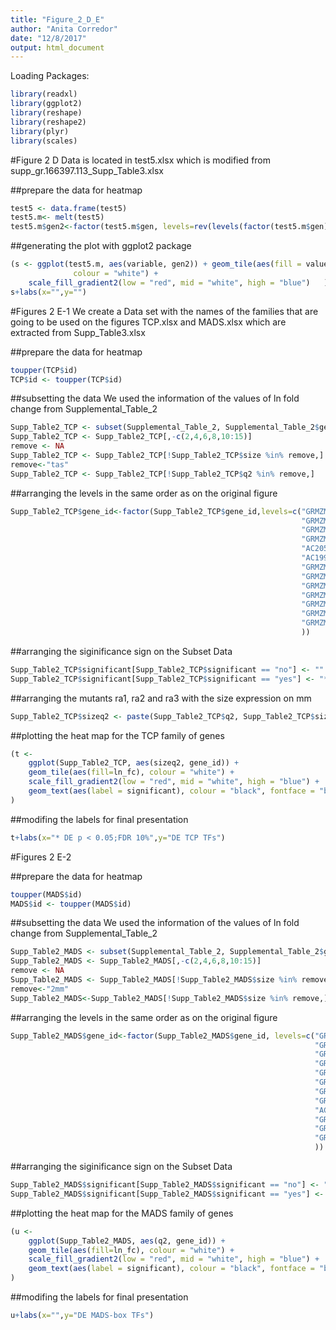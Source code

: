 ```yaml
---
title: "Figure_2_D_E"
author: "Anita Corredor"
date: "12/8/2017"
output: html_document
---
```

Loading Packages:
```r
library(readxl)
library(ggplot2)
library(reshape)
library(reshape2)
library(plyr)
library(scales)
```

#Figure 2 D
Data is located in test5.xlsx which is modified from supp_gr.166397.113_Supp_Table3.xlsx

##prepare the data for heatmap
```r
test5 <- data.frame(test5)
test5.m<- melt(test5)
test5.m$gen2<-factor(test5.m$gen, levels=rev(levels(factor(test5.m$gen))))
```

##generating the plot with ggplot2 package
```r
(s <- ggplot(test5.m, aes(variable, gen2)) + geom_tile(aes(fill = value), 
              colour = "white") + 
    scale_fill_gradient2(low = "red", mid = "white", high = "blue")   )
s+labs(x="",y="") 
```



#Figures 2 E-1
We create a Data set with the names of the families that are going to be used on the figures TCP.xlsx and MADS.xlsx which are extracted from Supp_Table3.xlsx

##prepare the data for heatmap
```r
toupper(TCP$id) 
TCP$id <- toupper(TCP$id)
```

##subsetting the data 
We used the information of the values of ln fold change from Supplemental_Table_2
```r
Supp_Table2_TCP <- subset(Supplemental_Table_2, Supplemental_Table_2$gene_id %in% TCP$id)
Supp_Table2_TCP <- Supp_Table2_TCP[,-c(2,4,6,8,10:15)]
remove <- NA
Supp_Table2_TCP <- Supp_Table2_TCP[!Supp_Table2_TCP$size %in% remove,]
remove<-"tas"
Supp_Table2_TCP <- Supp_Table2_TCP[!Supp_Table2_TCP$q2 %in% remove,]
```

##arranging the levels in the same order as on the original figure
```r
Supp_Table2_TCP$gene_id<-factor(Supp_Table2_TCP$gene_id,levels=c("GRMZM2G178603",
                                                                 "GRMZM2G465091",
                                                                 "GRMZM2G078077",
                                                                 "GRMZM2G089361",
                                                                 "AC205574.3_FGT006",
                                                                 "AC199782.5_FGT003",
                                                                 "GRMZM2G092214",
                                                                 "GRMZM2G089638",
                                                                 "GRMZM2G093895",
                                                                 "GRMZM2G015037",
                                                                 "GRMZM2G096610",
                                                                 "GRMZM2G064628",
                                                                 "GRMZM2G330719"
                                                                 ))
```


##arranging the siginificance sign on the Subset Data 
```r
Supp_Table2_TCP$significant[Supp_Table2_TCP$significant == "no"] <- ""
Supp_Table2_TCP$significant[Supp_Table2_TCP$significant == "yes"] <- "*"
```

##arranging the mutants ra1, ra2 and ra3 with the size expression on mm
```r
Supp_Table2_TCP$sizeq2 <- paste(Supp_Table2_TCP$q2, Supp_Table2_TCP$size)

```

##plotting the heat map for the TCP family of genes
```r
(t <- 
    ggplot(Supp_Table2_TCP, aes(sizeq2, gene_id)) + 
    geom_tile(aes(fill=ln_fc), colour = "white") + 
    scale_fill_gradient2(low = "red", mid = "white", high = "blue") +
    geom_text(aes(label = significant), colour = "black", fontface = "bold")
)
```

##modifing the labels for final presentation
```r

t+labs(x="* DE p < 0.05;FDR 10%",y="DE TCP TFs")
```


#Figures 2 E-2

##prepare the data for heatmap                                                                 
```r
toupper(MADS$id) 
MADS$id <- toupper(MADS$id)
```

##subsetting the data 
We used the information of the values of ln fold change from Supplemental_Table_2
```r
Supp_Table2_MADS <- subset(Supplemental_Table_2, Supplemental_Table_2$gene_id %in% MADS$id)
Supp_Table2_MADS <- Supp_Table2_MADS[,-c(2,4,6,8,10:15)]
remove <- NA
Supp_Table2_MADS <- Supp_Table2_MADS[!Supp_Table2_MADS$size %in% remove,]
remove<-"2mm"
Supp_Table2_MADS<-Supp_Table2_MADS[!Supp_Table2_MADS$size %in% remove,]
```

##arranging the levels in the same order as on the original figure
```r
Supp_Table2_MADS$gene_id<-factor(Supp_Table2_MADS$gene_id, levels=c("GRMZM2G117961",
                                                                    "GRMZM2G370777",
                                                                    "GRMZM2G071620",
                                                                    "GRMZM2G059102",
                                                                    "GRMZM2G046885",
                                                                    "GRMZM2G033093",
                                                                    "GRMZM5G805387",
                                                                    "GRMZM2G026223",
                                                                    "AC234185.1_FGT006",
                                                                    "GRMZM2G105387",
                                                                    "GRMZM5G891280",
                                                                    "GRMZM2G005155"
                                                                    ))
```

##arranging the siginificance sign on the Subset Data 
```r
Supp_Table2_MADS$significant[Supp_Table2_MADS$significant == "no"] <- ""
Supp_Table2_MADS$significant[Supp_Table2_MADS$significant == "yes"] <- "*"
```

##plotting the heat map for the MADS family of genes
```r
(u <- 
    ggplot(Supp_Table2_MADS, aes(q2, gene_id)) + 
    geom_tile(aes(fill=ln_fc), colour = "white") + 
    scale_fill_gradient2(low = "red", mid = "white", high = "blue") +
    geom_text(aes(label = significant), colour = "black", fontface = "bold")
)
```

##modifing the labels for final presentation
```r
u+labs(x="",y="DE MADS-box TFs")
```







